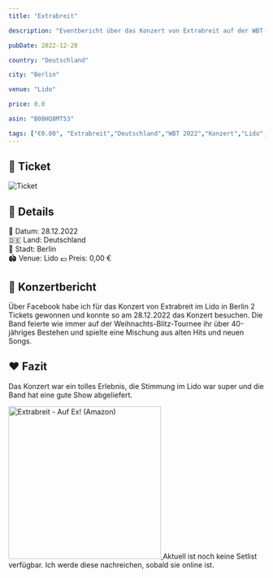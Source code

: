 ```yaml
---
title: "Extrabreit"

description: "Eventbericht über das Konzert von Extrabreit auf der WBT-Tourt 2022 im Lido in Berlin."

pubDate: 2022-12-28

country: "Deutschland"

city: "Berlin"

venue: "Lido"

price: 0.0

asin: "B08HQ8MT53"

tags: ["€0.00", "Extrabreit","Deutschland","WBT 2022","Konzert","Lido","Berlin","2022"]
---
```



## 🎫 Ticket

![Ticket](../../../gallery/2022/12-28/2022-12-28_20-37-13.jpg)

## 📌 Details
📅 Datum: 28.12.2022  
🇩🇪 Land: Deutschland  
📍 Stadt: Berlin  
🏟️ Venue: Lido
💶 Preis: 0,00 €  


## 🎤 Konzertbericht

Über Facebook habe ich für das Konzert von Extrabreit im Lido in Berlin 2 Tickets gewonnen und konnte so am 28.12.2022 das Konzert besuchen. 
Die Band feierte wie immer auf der Weihnachts-Blitz-Tournee ihr über 40-jähriges Bestehen und spielte eine Mischung aus alten Hits und neuen Songs.

## ❤️ Fazit

Das Konzert war ein tolles Erlebnis, die Stimmung im Lido war super und die Band hat eine gute Show abgeliefert.

<Card title="Album" icon="seti:audio">
  <a href="https://www.amazon.de/dp/B08HQ8MT53?tag=mysteryland-21" target="_blank" rel="noopener noreferrer">
    <img src="https://m.media-amazon.com/images/I/61HtVwP+jaL._SL1200_.jpg" alt="Extrabreit - Auf Ex! (Amazon)" width="300" />
  </a>
</Card>

<Card title="Setlist" icon="list-format">
Aktuell ist noch keine Setlist verfügbar. Ich werde diese nachreichen, sobald sie online ist.
</Card>
<LinkCard
    title="Mehr Informationen"
    href="https://fanieng.com/2022/12/28/2022-12-28-extrabreit-berlin-lido/"
/>